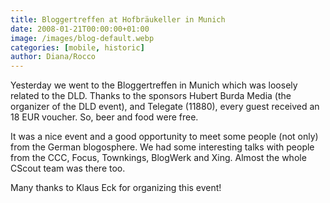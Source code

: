 ```yaml
---
title: Bloggertreffen at Hofbräukeller in Munich
date: 2008-01-21T00:00:00+01:00
image: /images/blog-default.webp
categories: [mobile, historic]
author: Diana/Rocco
---
```


<div class="entry-content">
Yesterday we went to the Bloggertreffen in Munich which was loosely related to the DLD. Thanks to the sponsors Hubert Burda Media (the organizer of the DLD event),  and Telegate (11880), every guest received an 18 EUR voucher. So, beer and food were free.



It was a nice event and a good opportunity to meet some people (not only) from the German blogosphere. We had some interesting talks with people from the CCC, Focus, Townkings, BlogWerk and Xing. Almost the whole CScout team was there too.



Many thanks to Klaus Eck for organizing this event!
</div>

